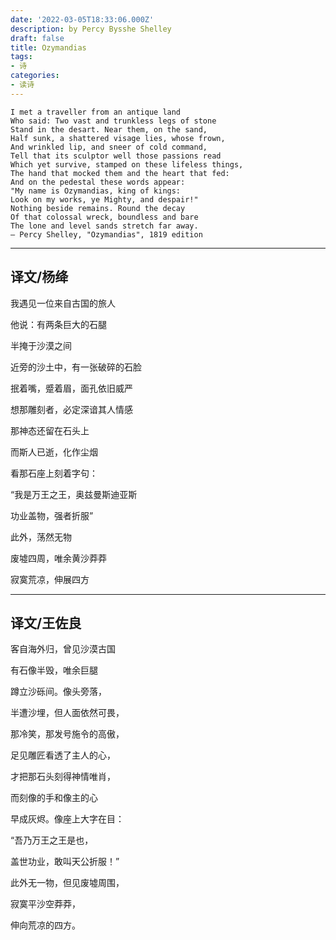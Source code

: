 ```yaml
---
date: '2022-03-05T18:33:06.000Z'
description: by Percy Bysshe Shelley
draft: false
title: Ozymandias
tags:
- 诗
categories:
- 读诗
---
```


```
I met a traveller from an antique land
Who said: Two vast and trunkless legs of stone
Stand in the desart. Near them, on the sand,
Half sunk, a shattered visage lies, whose frown,
And wrinkled lip, and sneer of cold command,
Tell that its sculptor well those passions read
Which yet survive, stamped on these lifeless things,
The hand that mocked them and the heart that fed:
And on the pedestal these words appear:
"My name is Ozymandias, king of kings:
Look on my works, ye Mighty, and despair!"
Nothing beside remains. Round the decay
Of that colossal wreck, boundless and bare
The lone and level sands stretch far away.
— Percy Shelley, "Ozymandias", 1819 edition
```

---

## 译文/杨绛

我遇见一位来自古国的旅人

他说：有两条巨大的石腿

半掩于沙漠之间

近旁的沙土中，有一张破碎的石脸

抿着嘴，蹙着眉，面孔依旧威严

想那雕刻者，必定深谙其人情感

那神态还留在石头上

而斯人已逝，化作尘烟

看那石座上刻着字句：

“我是万王之王，奥兹曼斯迪亚斯

功业盖物，强者折服”

此外，荡然无物

废墟四周，唯余黄沙莽莽

寂寞荒凉，伸展四方

---

## 译文/王佐良

客自海外归，曾见沙漠古国

有石像半毁，唯余巨腿

蹲立沙砾间。像头旁落，

半遭沙埋，但人面依然可畏，

那冷笑，那发号施令的高傲，

足见雕匠看透了主人的心，

才把那石头刻得神情唯肖，

而刻像的手和像主的心

早成灰烬。像座上大字在目：

“吾乃万王之王是也，

盖世功业，敢叫天公折服！”

此外无一物，但见废墟周围，

寂寞平沙空莽莽，

伸向荒凉的四方。